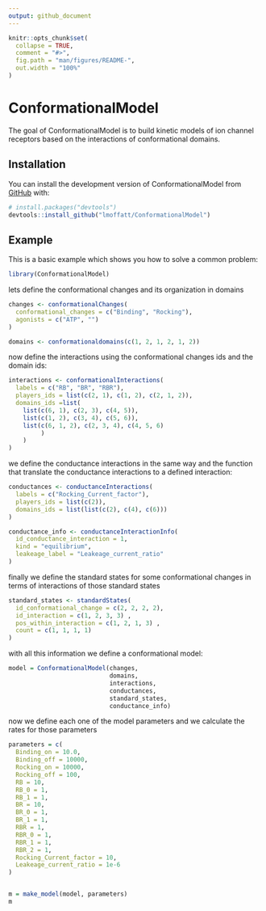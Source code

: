 ```yaml
---
output: github_document
---
```


<!-- README.md is generated from README.Rmd. Please edit that file -->

```r
knitr::opts_chunk$set(
  collapse = TRUE,
  comment = "#>",
  fig.path = "man/figures/README-",
  out.width = "100%"
)
```

# ConformationalModel

<!-- badges: start -->
<!-- badges: end -->

The goal of ConformationalModel is to build kinetic models of ion channel receptors based on the interactions of conformational domains. 




## Installation

You can install the development version of ConformationalModel from [GitHub](https://github.com/) with:

``` r
# install.packages("devtools")
devtools::install_github("lmoffatt/ConformationalModel")
```

## Example

This is a basic example which shows you how to solve a common problem:

```r
library(ConformationalModel)
```

lets define the conformational changes and its organization in domains

```r
changes <- conformationalChanges(
  conformational_changes = c("Binding", "Rocking"),
  agonists = c("ATP", "")
)

domains <- conformationaldomains(c(1, 2, 1, 2, 1, 2))

```



now define the interactions using the conformational changes ids and the domain ids: 

```r



interactions <- conformationalInteractions(
  labels = c("RB", "BR", "RBR"),
  players_ids = list(c(2, 1), c(1, 2), c(2, 1, 2)),
  domains_ids =list(
    list(c(6, 1), c(2, 3), c(4, 5)), 
    list(c(1, 2), c(3, 4), c(5, 6)), 
    list(c(6, 1, 2), c(2, 3, 4), c(4, 5, 6)
         )
    )
)

```



we define the conductance interactions in the same way and the function that translate the conductance interactions to a defined interaction: 
```r

conductances <- conductanceInteractions(
  labels = c("Rocking_Current_factor"),
  players_ids = list(c(2)),
  domains_ids = list(list(c(2), c(4), c(6)))
)

conductance_info <- conductanceInteractionInfo(
  id_conductance_interaction = 1,
  kind = "equilibrium",
  leakeage_label = "Leakeage_current_ratio"
)

```


finally we define the standard states for some  conformational changes in terms of interactions of those standard states
```r

standard_states <- standardStates(
  id_conformational_change = c(2, 2, 2, 2),
  id_interaction = c(1, 2, 3, 3) ,
  pos_within_interaction = c(1, 2, 1, 3) ,
  count = c(1, 1, 1, 1)
)

```




with all this information we define a conformational model: 


```r
model = ConformationalModel(changes,
                            domains,
                            interactions,
                            conductances,
                            standard_states,
                            conductance_info)

```



now we define each one of the model parameters and we calculate the rates for those parameters
```r
parameters = c(
  Binding_on = 10.0,
  Binding_off = 10000,
  Rocking_on = 10000,
  Rocking_off = 100,
  RB = 10,
  RB_0 = 1,
  RB_1 = 1,
  BR = 10,
  BR_0 = 1,
  BR_1 = 1,
  RBR = 1,
  RBR_0 = 1,
  RBR_1 = 1,
  RBR_2 = 1,
  Rocking_Current_factor = 10,
  Leakeage_current_ratio = 1e-6
)


m = make_model(model, parameters)
m
```
